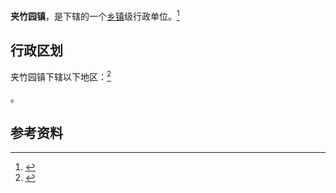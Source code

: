 {{中国乡级行政区|42/10/22/102/000}}

'''夹竹园镇'''，是{{PRC admin/fullname|42/10/22/102/000|3}}下辖的一个[[乡镇|乡镇]]级行政单位。<ref>{{PRC admin/ref sgc|{{PRC admin/parent|42/10/22/102/000}}}}</ref>

== 行政区划 ==

夹竹园镇下辖以下地区：<ref>{{PRC admin/ref sgc|42/10/22/102/000}}</ref>

{{PRC admin/children|42/10/22/102/000}}。

== 参考资料 ==

{{reflist}}

{{行政区划小作品}}
{{PRC admin/navcat|42/10/22/102/000}}
